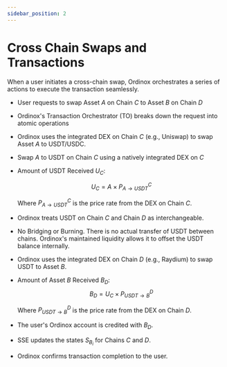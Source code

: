 ```yaml
---
sidebar_position: 2
---
```


# Cross Chain Swaps and Transactions

When a user initiates a cross-chain swap, Ordinox orchestrates a series of actions to execute the transaction seamlessly.

- User requests to swap Asset $A$ on Chain $C$ to Asset $B$ on Chain $D$
- Ordinox's Transaction Orchestrator (TO) breaks down the request into atomic operations
- Ordinox uses the integrated DEX on Chain $C$ (e.g., Uniswap) to swap Asset $A$ to USDT/USDC.
- Swap $A$ to USDT on Chain $C$ using a natively integrated DEX on $C$
- Amount of USDT Received $U_C$:

	$$
	U_C = A \times P^C_{A \rightarrow USDT}
	$$

	Where $P^C_{A \rightarrow USDT}$ is the price rate from the DEX on Chain $C$.
- Ordinox treats USDT on Chain $C$ and Chain $D$ as interchangeable.
- No Bridging or Burning. There is no actual transfer of USDT between chains. Ordinox's maintained liquidity allows it to offset the USDT balance internally.
- Ordinox uses the integrated DEX on Chain $D$ (e.g., Raydium) to swap USDT to Asset $B$.
- Amount of Asset $B$ Received $B_D$:
     $$
     B_D = U_C \times P^D_{USDT \rightarrow B}
     $$

     Where $P^D_{USDT \rightarrow B}$ is the price rate from the DEX on Chain $D$.
- The user's Ordinox account is credited with $B_D$.
- SSE updates the states $S_{B_i}$ for Chains $C$ and $D$.
- Ordinox confirms transaction completion to the user.
